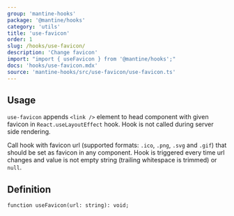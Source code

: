 ```yaml
---
group: 'mantine-hooks'
package: '@mantine/hooks'
category: 'utils'
title: 'use-favicon'
order: 1
slug: /hooks/use-favicon/
description: 'Change favicon'
import: "import { useFavicon } from '@mantine/hooks';"
docs: 'hooks/use-favicon.mdx'
source: 'mantine-hooks/src/use-favicon/use-favicon.ts'
---
```



## Usage

`use-favicon` appends `<link />` element to head component with given favicon in `React.useLayoutEffect` hook.
Hook is not called during server side rendering.

Call hook with favicon url (supported formats: `.ico`, `.png`, `.svg` and `.gif`) that should be set as favicon in any component.
Hook is triggered every time url changes and value is not empty string (trailing whitespace is trimmed) or `null`.

<Demo data={HooksDemos.useFaviconUsage} />

## Definition

```tsx
function useFavicon(url: string): void;
```
